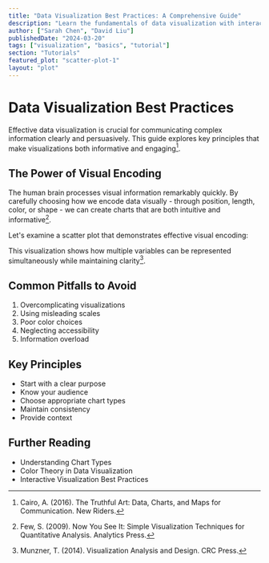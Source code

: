 ```yaml
---
title: "Data Visualization Best Practices: A Comprehensive Guide"
description: "Learn the fundamentals of data visualization with interactive examples"
author: ["Sarah Chen", "David Liu"]
publishedDate: "2024-03-20"
tags: ["visualization", "basics", "tutorial"]
section: "Tutorials"
featured_plot: "scatter-plot-1"
layout: "plot"
---
```


# Data Visualization Best Practices

Effective data visualization is crucial for communicating complex information clearly and persuasively. This guide explores key principles that make visualizations both informative and engaging[^1].

## The Power of Visual Encoding

The human brain processes visual information remarkably quickly. By carefully choosing how we encode data visually - through position, length, color, or shape - we can create charts that are both intuitive and informative[^2].

Let's examine a scatter plot that demonstrates effective visual encoding:

<PlotLoader plotId="scatter-plot-1" />

This visualization shows how multiple variables can be represented simultaneously while maintaining clarity[^3].

## Common Pitfalls to Avoid

1. Overcomplicating visualizations
2. Using misleading scales
3. Poor color choices
4. Neglecting accessibility
5. Information overload

## Key Principles

- Start with a clear purpose
- Know your audience
- Choose appropriate chart types
- Maintain consistency
- Provide context

[^1]: Cairo, A. (2016). The Truthful Art: Data, Charts, and Maps for Communication. New Riders.
[^2]: Few, S. (2009). Now You See It: Simple Visualization Techniques for Quantitative Analysis. Analytics Press.
[^3]: Munzner, T. (2014). Visualization Analysis and Design. CRC Press.

## Further Reading

- Understanding Chart Types
- Color Theory in Data Visualization
- Interactive Visualization Best Practices 